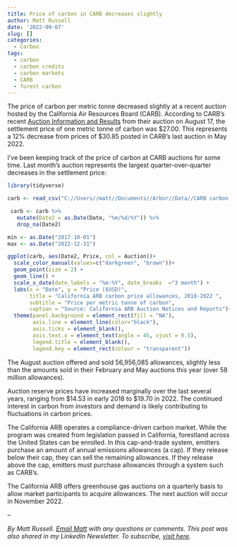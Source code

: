 ```yaml
---
title: Price of carbon in CARB decreases slightly
author: Matt Russell
date: '2022-09-07'
slug: []
categories:
  - Carbon
tags:
  - carbon
  - carbon credits
  - carbon markets
  - CARB
  - forest carbon
---
```


The price of carbon per metric tonne decreased slightly at a recent auction hosted by the California Air Resources Board (CARB). According to CARB's recent [Auction Information and Results](https://ww2.arb.ca.gov/our-work/programs/cap-and-trade-program/auction-information/auction-notices-and-reports) from their auction on August 17, the settlement price of one metric tonne of carbon was \$27.00. This represents a 12% decrease from prices of \$30.85 posted in CARB's last auction in May 2022. 

I've been keeping track of the price of carbon at CARB auctions for some time. Last month's auction represents the largest quarter-over-quarter decreases in the settlement price:

```r
library(tidyverse)
```

```r
carb <- read_csv("C://Users//matt//Documents//Arbor//Data//CARB carbon price.csv")

 carb <- carb %>% 
   mutate(Date2 = as.Date(Date, "%m/%d/%Y")) %>% 
   drop_na(Date2)

min <- as.Date("2017-10-01")
max <- as.Date("2022-12-31")

ggplot(carb, aes(Date2, Price, col = Auction))+
  scale_color_manual(values=c("darkgreen", "brown"))+
  geom_point(size = 2) +
  geom_line() +
  scale_x_date(date_labels = "%m-%Y", date_breaks  ="3 month") +
  labs(x = "Date", y = "Price ($USD)", 
       title = "California ARB carbon price allowances, 2018-2022 ",
       subtitle = "Price per metric tonne of carbon",
       caption = "Source: California ARB Auction Notices and Reports")+
  theme(panel.background = element_rect(fill = "NA"),
        axis.line = element_line(color="black"),
        axis.ticks = element_blank(),
        axis.text.x = element_text(angle = 45, vjust = 0.5),
        legend.title = element_blank(),
        legend.key = element_rect(colour = "transparent"))
```

The August auction offered and sold 56,956,085 allowances, slightly less than the amounts sold in their February and May auctions this year (over 58 million allowances).

Auction reserve prices have increased marginally over the last several years, ranging from \$14.53 in early 2018 to \$19.70 in 2022. The continued interest in carbon from investors and demand is likely contributing to fluctuations in carbon prices.   

The California ARB operates a compliance-driven carbon market. While the program was created from legislation passed in California, forestland across the United States can be enrolled. In this cap-and-trade system, emitters purchase an amount of annual emissions allowances (a cap). If they release below their cap, they can sell the remaining allowances. If they release above the cap, emitters must purchase allowances through a system such as CARB's. 

The California ARB offers greenhouse gas auctions on a quarterly basis to allow market participants to acquire allowances. The next auction will occur in November 2022. 

--

*By Matt Russell. [Email Matt](mailto:matt@arbor-analytics.com) with any questions or comments. This post was also shared in my LinkedIn Newsletter. To subscribe, [visit here](https://www.linkedin.com/newsletters/trends-in-forest-analytics-6962772901330616320/).*